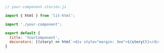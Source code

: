 ```js
// your-component.stories.js

import { html } from 'lit-html';

import './your-component';

export default {
  title: 'YourComponent',
  decorators: [(story) => html`<div style="margin: 3em">${story()}</div>`],
}
```